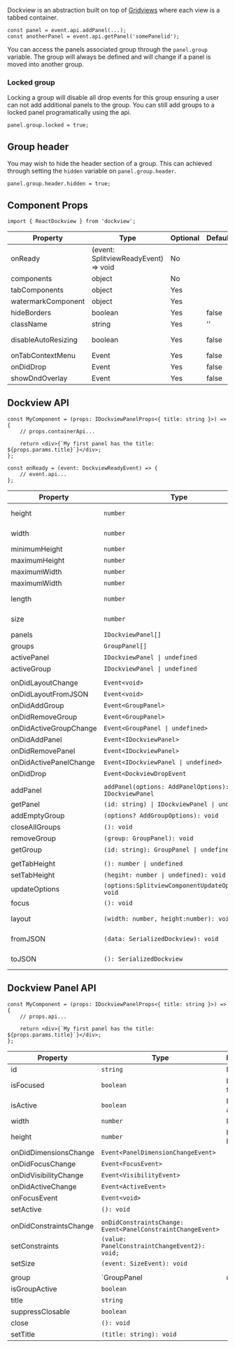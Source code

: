 
Dockview is an abstraction built on top of [Gridviews](/gridview) where each view is a tabbed container.

<div
    style={{
        height: '300px',
        backgroundColor: 'rgb(30,30,30)',
        color: 'white',
        margin: '20px 0px',
    }}
>
    <SimpleDockview />
</div>

```tsx
const panel = event.api.addPanel(...);
const anotherPanel = event.api.getPanel('somePanelid');
```

You can access the panels associated group through the `panel.group` variable.
The group will always be defined and will change if a panel is moved into another group.

### Locked group

Locking a group will disable all drop events for this group ensuring a user can not add additional panels to the group.
You can still add groups to a locked panel programatically using the api.

```tsx
panel.group.locked = true;
```

## Group header

You may wish to hide the header section of a group. This can achieved through setting the `hidden` variable on `panel.group.header`.

```tsx
panel.group.header.hidden = true;
```

## Component Props

```tsx
import { ReactDockview } from 'dockview';
```

| Property            | Type                                 | Optional | Default | Description                                 |
| ------------------- | ------------------------------------ | -------- | ------- | ------------------------------------------- |
| onReady             | (event: SplitviewReadyEvent) => void | No       |         |                                             |
| components          | object                               | No       |         |                                             |
| tabComponents       | object                               | Yes      |         |                                             |
| watermarkComponent  | object                               | Yes      |         |                                             |
| hideBorders         | boolean                              | Yes      | false   |                                             |
| className           | string                               | Yes      | ''      |                                             |
| disableAutoResizing | boolean                              | Yes      | false   | See [Auto resizing](/basics/#auto-resizing) |
| onTabContextMenu    | Event                                | Yes      | false   |                                             |
| onDidDrop           | Event                                | Yes      | false   |                                             |
| showDndOverlay      | Event                                | Yes      | false   |                                             |

## Dockview API

```tsx
const MyComponent = (props: IDockviewPanelProps<{ title: string }>) => {
    // props.containerApi...

    return <div>{`My first panel has the title: ${props.params.title}`}</div>;
};
```

```tsx
const onReady = (event: DockviewReadyEvent) => {
    // event.api...
};
```

| Property               | Type                                                 | Description                                 |
| ---------------------- | ---------------------------------------------------- | ------------------------------------------- |
| height                 | `number`                                             | Component pixel height                      |
| width                  | `number`                                             | Component pixel width                       |
| minimumHeight          | `number`                                             |                                             |
| maximumHeight          | `number`                                             |                                             |
| maximumWidth           | `number`                                             |                                             |
| maximumWidth           | `number`                                             |                                             |
| length                 | `number`                                             | Number of panels                            |
| size                   | `number`                                             | Number of Groups                            |
| panels                 | `IDockviewPanel[]`                                   |                                             |
| groups                 | `GroupPanel[]`                                       |                                             |
| activePanel            | `IDockviewPanel \| undefined`                        |                                             |
| activeGroup            | `IDockviewPanel \| undefined`                        |                                             |
|                        |                                                      |                                             |
| onDidLayoutChange      | `Event<void>`                                        |                                             |
| onDidLayoutFromJSON    | `Event<void>`                                        |                                             |
| onDidAddGroup          | `Event<GroupPanel>`                                  |                                             |
| onDidRemoveGroup       | `Event<GroupPanel>`                                  |                                             |
| onDidActiveGroupChange | `Event<GroupPanel \| undefined>`                     |                                             |
| onDidAddPanel          | `Event<IDockviewPanel>`                              |                                             |
| onDidRemovePanel       | `Event<IDockviewPanel>`                              |                                             |
| onDidActivePanelChange | `Event<IDockviewPanel \| undefined>`                 |                                             |
| onDidDrop              | `Event<DockviewDropEvent`                            |                                             |
|                        |                                                      |                                             |
| addPanel               | `addPanel(options: AddPanelOptions): IDockviewPanel` |                                             |
| getPanel               | `(id: string) \| IDockviewPanel \| undefined`        |                                             |
| addEmptyGroup          | `(options? AddGroupOptions): void`                   |                                             |
| closeAllGroups         | `(): void`                                           |                                             |
| removeGroup            | `(group: GroupPanel): void`                          |                                             |
| getGroup               | `(id: string): GroupPanel \| undefined`              |                                             |
|                        |                                                      |                                             |
| getTabHeight           | `(): number \| undefined`                            |                                             |
| setTabHeight           | `(hegiht: number \| undefined): void`                |                                             |
| updateOptions          | `(options:SplitviewComponentUpdateOptions): void`    |                                             |
| focus                  | `(): void`                                           |                                             |
| layout                 | `(width: number, height:number): void`               | See [Auto resizing](/basics/#auto-resizing) |
| fromJSON               | `(data: SerializedDockview): void`                   | See [Serialization](/basics/#serialization) |
| toJSON                 | `(): SerializedDockview`                             | See [Serialization](/basics/#serialization) |

## Dockview Panel API

```tsx
const MyComponent = (props: IDockviewPanelProps<{ title: string }>) => {
    // props.api...

    return <div>{`My first panel has the title: ${props.params.title}`}</div>;
};
```

| Property               | Type                                                        | Description     |
| ---------------------- | ----------------------------------------------------------- | --------------- |
| id                     | `string`                                                    | Panel id        |
| isFocused              | `boolean`                                                   | Is panel focsed |
| isActive               | `boolean`                                                   | Is panel active |
| width                  | `number`                                                    | Panel width     |
| height                 | `number`                                                    | Panel height    |
| onDidDimensionsChange  | `Event<PanelDimensionChangeEvent>`                          |                 |
| onDidFocusChange       | `Event<FocusEvent>`                                         |                 |
| onDidVisibilityChange  | `Event<VisibilityEvent>`                                    |                 |
| onDidActiveChange      | `Event<ActiveEvent>`                                        |                 |
| onFocusEvent           | `Event<void>`                                               |                 |
| setActive              | `(): void`                                                  |                 |
|                        |                                                             |                 |
| onDidConstraintsChange | `onDidConstraintsChange: Event<PanelConstraintChangeEvent>` |                 |
| setConstraints         | `(value: PanelConstraintChangeEvent2): void;`               |                 |
| setSize                | `(event: SizeEvent): void`                                  |                 |
|                        |                                                             |                 |
| group                  | `GroupPanel                                                 | undefined`      |
| isGroupActive          | `boolean`                                                   |                 |
| title                  | `string`                                                    |                 |
| suppressClosable       | `boolean`                                                   |                 |
| close                  | `(): void`                                                  |                 |
| setTitle               | `(title: string): void`                                     |                 |
